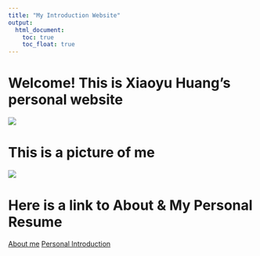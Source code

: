 ```yaml
---
title: "My Introduction Website"
output: 
  html_document:
    toc: true
    toc_float: true
---
```


# Welcome! This is Xiaoyu Huang's personal website
![](https://media.giphy.com/media/drXGoW1iudhKw/giphy.gif)

# This is a picture of me
![](images/Hxy.jpg)



# Here is a link to About & My Personal Resume
[About me](about.html)
[Personal Introduction](personal-intropage.html)